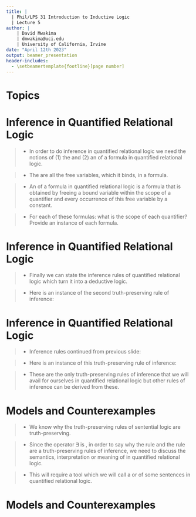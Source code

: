 ```yaml
---
title: | 
  | Phil/LPS 31 Introduction to Inductive Logic
  | Lecture 5
author: |
    | David Mwakima
    | dmwakima@uci.edu
    | University of California, Irvine
date: "April 12th 2023"
output: beamer_presentation
header-includes:
  - \setbeamertemplate{footline}[page number]
---
```


# Topics

\begin{itemize}
\item Inference in Quantified Relational Logic

\item Models and Counterexamples
\end{itemize}

# Inference in Quantified Relational Logic

>- In order to do inference in quantified relational logic we need the notions of (1) the \textcolor{red}{scope of a quantifier} and (2) an \textcolor{red}{instance} of a formula in quantified relational logic.

>- The \textcolor{red}{scope of quantifier} are all the free variables, which it binds, in a formula.

>- An \textcolor{red}{instance} of a formula in quantified relational logic is a formula that is obtained by freeing a bound variable within the scope of a quantifier and \textcolor{red}{uniformly replacing} every occurrence of this free variable by a constant.

>- For each of these formulas: what is the scope of each quantifier? Provide an instance of each formula.\begin{itemize} \item[1] $(\exists x (Gx))$ \item[2] $(\forall x (\lnot Gx))$ \item[3] $(\forall x ((\lnot Qx) \to (\exists y (Sxy))))$  \item[4] $(\forall x \forall y((Lxy) \to (\exists z((Lxz) \wedge (Lzy)))))$ \end{itemize}

# Inference in Quantified Relational Logic

>- Finally we can state the inference rules of quantified relational logic which turn it into a deductive logic.\begin{itemize}
\item[1.] All the truth-preserving rules of inference covered in sentential logic are truth-preserving rules of inference in quantified relational logic.
\item[2.] From an instance of a formula $\mathcal{F}$ infer $(\exists x \mathcal{F})$ where the formula $\mathcal{F}$ is the result of uniformly replacing with variable $x$ any constant in $\mathcal{F}$. This rule is known as \textcolor{red}{Existential Generalization}.
\end{itemize}

>- Here is an instance of the second truth-preserving rule of inference:
\begin{itemize}
\item[1.] Hypatia is wise. $(Wh)$
\item[$\therefore$2.] Someone is wise. $(\exists x (Wx))$ (From 1 and By Existential Generalization)
\end{itemize}

# Inference in Quantified Relational Logic

>- Inference rules continued from previous slide:

\begin{itemize}
\item[3.] From $\exists x \mathcal{F}$, you may suppose that $\mathcal{F}(a)$ and use $\mathcal{F}(a)$ together with other premises to show a sentence $G$. Here $\mathcal{F}(a)$ is the result of uniformly replacing every free occurrence of $x$ in $\mathcal{F}$ with an arbitrary constant $a$, \textcolor{red}{which has not occurred before}. This rule is known as \textcolor{red}{Existential Supposition}.
\end{itemize}

>- Here is an instance of this truth-preserving rule of inference:
\begin{itemize}
\item[1.] Someone is wise. $(\exists x (Wx))$
\item[2.] Suppose Cavendish is wise. $(Wc)$ (From 1. and Existential Supposition)
\item[3.] Wise people use logic. (Additional Premise)
\item[$\therefore$ 4.] Cavendish uses logic. (G)
\end{itemize}

>- These are the only truth-preserving rules of inference that we will avail for ourselves in quantified relational logic but other rules of inference can be derived from these.

# Models and Counterexamples

>- We know why the truth-preserving rules of sentential logic are truth-preserving. 

>- Since the operator $\exists$ is \textcolor{red}{not truth-functional}, in order to say why the rule \textcolor{red}{Existential Generalization} and the rule \textcolor{red}{Existential Supposition} are a truth-preserving rules of inference, we need to discuss the semantics, interpretation or meaning of \textcolor{red}{sentences} in quantified relational logic.

>- This will require a tool which we will call a \textcolor{red}{model} or \textcolor{red}{intended interpretation} of some sentences in quantified relational logic.

# Models and Counterexamples














